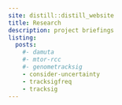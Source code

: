```yaml
---
site: distill::distill_website
title: Research
description: project briefings
listing:
  posts:
    #- damuta
    #- mtor-rcc
    #- genometracksig
    - consider-uncertainty
    - tracksigfreq
    - tracksig
---
```


